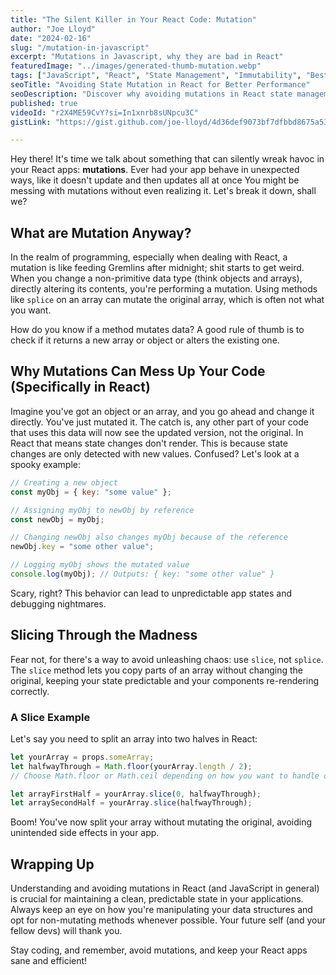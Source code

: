 ```yaml
---
title: "The Silent Killer in Your React Code: Mutation"
author: "Joe Lloyd"
date: "2024-02-16"
slug: "/mutation-in-javascript"
excerpt: "Mutations in Javascript, why they are bad in React"
featuredImage: "../images/generated-thumb-mutation.webp"
tags: ["JavaScript", "React", "State Management", "Immutability", "Best Practices"]
seoTitle: "Avoiding State Mutation in React for Better Performance"
seoDescription: "Discover why avoiding mutations in React state management is crucial for your app's performance and stability. Learn the best practices for immutable state management."
published: true
videoId: "r2X4ME59CvY?si=In1xnrb8sUNpcu3C"
gistLink: "https://gist.github.com/joe-lloyd/4d36def9073bf7dfbbd8675a5381b495"

---
```


Hey there! It's time we talk about something that can silently wreak havoc in your
React apps: **mutations**. Ever had your app behave in unexpected ways, like it doesn't update and then updates all at once
You might be messing with mutations without even realizing it. Let's break it down, shall we?

## What are Mutation Anyway?

In the realm of programming, especially when dealing with React, a mutation is like feeding Gremlins
after midnight; shit starts to get weird. When you change a non-primitive data type (think objects and arrays),
directly altering its contents, you're performing a mutation. Using methods like `splice` on an array can
mutate the original array, which is often not what you want.

How do you know if a method mutates data? A good rule of thumb is to check if it returns a new array
or object or alters the existing one.

## Why Mutations Can Mess Up Your Code (Specifically in React)

Imagine you've got an object or an array, and you go ahead and change it directly. You've just mutated it.
The catch is, any other part of your code that uses this data will now see the updated version, not the original.
In React that means state changes don't render. This is because state changes are only detected with new values.
Confused? Let's look at a spooky example:

```javascript
// Creating a new object
const myObj = { key: "some value" };

// Assigning myObj to newObj by reference
const newObj = myObj;

// Changing newObj also changes myObj because of the reference
newObj.key = "some other value";

// Logging myObj shows the mutated value
console.log(myObj); // Outputs: { key: "some other value" }
```

Scary, right? This behavior can lead to unpredictable app states and debugging nightmares.

## Slicing Through the Madness

Fear not, for there's a way to avoid unleashing chaos: use `slice`, not `splice`. The `slice` method
lets you copy parts of an array without changing the original, keeping your state predictable and your
components re-rendering correctly.

### A Slice Example

Let's say you need to split an array into two halves in React:

```javascript
let yourArray = props.someArray;
let halfwayThrough = Math.floor(yourArray.length / 2);
// Choose Math.floor or Math.ceil depending on how you want to handle odd lengths

let arrayFirstHalf = yourArray.slice(0, halfwayThrough);
let arraySecondHalf = yourArray.slice(halfwayThrough);
```

Boom! You've now split your array without mutating the original, avoiding unintended side effects in your app.

## Wrapping Up

Understanding and avoiding mutations in React (and JavaScript in general) is crucial for maintaining a clean,
predictable state in your applications. Always keep an eye on how you're manipulating your data structures
and opt for non-mutating methods whenever possible. Your future self (and your fellow devs) will thank you.

Stay coding, and remember, avoid mutations, and keep your React apps sane and efficient!

